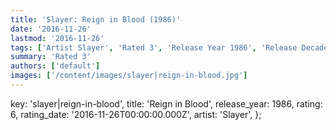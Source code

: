 ```yaml
---
title: 'Slayer: Reign in Blood (1986)'
date: '2016-11-26'
lastmod: '2016-11-26'
tags: ['Artist Slayer', 'Rated 3', 'Release Year 1986', 'Release Decade 1980']
summary: 'Rated 3'
authors: ['default']
images: ['/content/images/slayer|reign-in-blood.jpg']
---
```


  key: 'slayer|reign-in-blood',
  title: 'Reign in Blood',
  release_year: 1986,
  rating: 6,
  rating_date: '2016-11-26T00:00:00.000Z',
  artist: 'Slayer',
};

<MusicRating data={data} />
